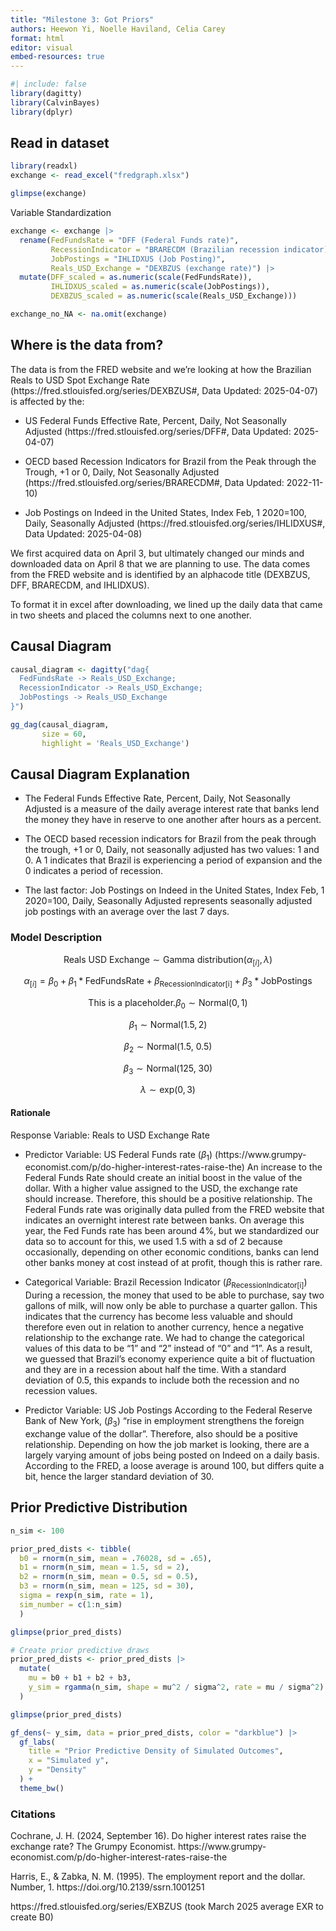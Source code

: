 ```yaml
---
title: "Milestone 3: Got Priors"
authors: Heewon Yi, Noelle Haviland, Celia Carey
format: html
editor: visual
embed-resources: true
---
```


```r
#| include: false
library(dagitty)
library(CalvinBayes)
library(dplyr)
```

## Read in dataset

```r
library(readxl)
exchange <- read_excel("fredgraph.xlsx")

glimpse(exchange)
```

Variable Standardization

```r
exchange <- exchange |>
  rename(FedFundsRate = "DFF (Federal Funds rate)",
         RecessionIndicator = "BRARECDM (Brazilian recession indicator)",
         JobPostings = "IHLIDXUS (Job Posting)",
         Reals_USD_Exchange = "DEXBZUS (exchange rate)") |>
  mutate(DFF_scaled = as.numeric(scale(FedFundsRate)),
         IHLIDXUS_scaled = as.numeric(scale(JobPostings)),
         DEXBZUS_scaled = as.numeric(scale(Reals_USD_Exchange)))

exchange_no_NA <- na.omit(exchange)
```

## Where is the data from?

The data is from the FRED website and we're looking at how the Brazilian Reals to USD Spot Exchange Rate (https://fred.stlouisfed.org/series/DEXBZUS#, Data Updated: 2025-04-07) is affected by the:

-   US Federal Funds Effective Rate, Percent, Daily, Not Seasonally Adjusted (https://fred.stlouisfed.org/series/DFF#, Data Updated: 2025-04-07)

-   OECD based Recession Indicators for Brazil from the Peak through the Trough, +1 or 0, Daily, Not Seasonally Adjusted (https://fred.stlouisfed.org/series/BRARECDM#, Data Updated: 2022-11-10)

-   Job Postings on Indeed in the United States, Index Feb, 1 2020=100, Daily, Seasonally Adjusted (https://fred.stlouisfed.org/series/IHLIDXUS#, Data Updated: 2025-04-08)

We first acquired data on April 3, but ultimately changed our minds and downloaded data on April 8 that we are planning to use. The data comes from the FRED website and is identified by an alphacode title (DEXBZUS, DFF, BRARECDM, and IHLIDXUS).

To format it in excel after downloading, we lined up the daily data that came in two sheets and placed the columns next to one another.

## Causal Diagram

```r

causal_diagram <- dagitty("dag{
  FedFundsRate -> Reals_USD_Exchange;
  RecessionIndicator -> Reals_USD_Exchange;
  JobPostings -> Reals_USD_Exchange
}")

gg_dag(causal_diagram,
       size = 60,
       highlight = 'Reals_USD_Exchange')

```

## Causal Diagram Explanation

-   The Federal Funds Effective Rate, Percent, Daily, Not Seasonally Adjusted is a measure of the daily average interest rate that banks lend the money they have in reserve to one another after hours as a percent.

-   The OECD based recession indicators for Brazil from the peak through the trough, +1 or 0, Daily, not seasonally adjusted has two values: 1 and 0. A 1 indicates that Brazil is experiencing a period of expansion and the 0 indicates a period of recession.

-   The last factor: Job Postings on Indeed in the United States, Index Feb, 1 2020=100, Daily, Seasonally Adjusted represents seasonally adjusted job postings with an average over the last 7 days.

### Model Description

$$
\text{Reals USD Exchange} \sim \text{Gamma distribution}(\alpha_{[i]}, \lambda)
$$

$$
\alpha_{[i]} = \beta_0+\beta_1*\text{FedFundsRate}+\beta_{\text{RecessionIndicator[i]}}+\beta_3*\text{JobPostings}
$$

$$
\text{This is a placeholder.}\beta_0\sim\text{Normal}(0,1)
$$

$$
\beta_1\sim\text{Normal}(1.5, 2)
$$

$$
\beta_2\sim\text{Normal(1.5, 0.5)}
$$

$$
\beta_3\sim\text{Normal(125, 30)}
$$

$$
\lambda\sim\text{exp}(0,3)
$$

#### Rationale

Response Variable: Reals to USD Exchange Rate

-   Predictor Variable: US Federal Funds rate ($\beta_1$) (https://www.grumpy-economist.com/p/do-higher-interest-rates-raise-the) An increase to the Federal Funds Rate should create an initial boost in the value of the dollar. With a higher value assigned to the USD, the exchange rate should increase. Therefore, this should be a positive relationship. The Federal Funds rate was originally data pulled from the FRED website that indicates an overnight interest rate between banks. On average this year, the Fed Funds rate has been around 4%, but we standardized our data so to account for this, we used 1.5 with a sd of 2 because occasionally, depending on other economic conditions, banks can lend other banks money at cost instead of at profit, though this is rather rare.

-   Categorical Variable: Brazil Recession Indicator ($\beta_{\text{RecessionIndicator[i]}}$) During a recession, the money that used to be able to purchase, say two gallons of milk, will now only be able to purchase a quarter gallon. This indicates that the currency has become less valuable and should therefore even out in relation to another currency, hence a negative relationship to the exchange rate. We had to change the categorical values of this data to be "1" and "2" instead of "0" and "1". As a result, we guessed that Brazil's economy experience quite a bit of fluctuation and they are in a recession about half the time. With a standard deviation of 0.5, this expands to include both the recession and no recession values.

-   Predictor Variable: US Job Postings According to the Federal Reserve Bank of New York, ($\beta_3$) "rise in employment strengthens the foreign exchange value of the dollar". Therefore, also should be a positive relationship. Depending on how the job market is looking, there are a largely varying amount of jobs being posted on Indeed on a daily basis. According to the FRED, a loose average is around 100, but differs quite a bit, hence the larger standard deviation of 30.

## Prior Predictive Distribution

```r
n_sim <- 100

prior_pred_dists <- tibble(
  b0 = rnorm(n_sim, mean = .76028, sd = .65),
  b1 = rnorm(n_sim, mean = 1.5, sd = 2),
  b2 = rnorm(n_sim, mean = 0.5, sd = 0.5),
  b3 = rnorm(n_sim, mean = 125, sd = 30),  
  sigma = rexp(n_sim, rate = 1),
  sim_number = c(1:n_sim)
  )

glimpse(prior_pred_dists)
```

```r
# Create prior predictive draws
prior_pred_dists <- prior_pred_dists |>
  mutate(
    mu = b0 + b1 + b2 + b3,
    y_sim = rgamma(n_sim, shape = mu^2 / sigma^2, rate = mu / sigma^2)
  )

glimpse(prior_pred_dists)

gf_dens(~ y_sim, data = prior_pred_dists, color = "darkblue") |>
  gf_labs(
    title = "Prior Predictive Density of Simulated Outcomes",
    x = "Simulated y",
    y = "Density"
  ) + 
  theme_bw()
```

### Citations

Cochrane, J. H. (2024, September 16). Do higher interest rates raise the exchange rate? The Grumpy Economist. https://www.grumpy-economist.com/p/do-higher-interest-rates-raise-the

Harris, E., & Zabka, N. M. (1995). The employment report and the dollar. Number, 1. https://doi.org/10.2139/ssrn.1001251

https://fred.stlouisfed.org/series/EXBZUS (took March 2025 average EXR to create B0)

